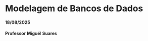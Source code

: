 # Modelagem de Bancos de Dados
#### 18/08/2025 {.unnumbered}
#### Professor Miguél Suares {.unnumbered}
